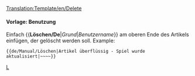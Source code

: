 <noinclude>[[Translation:Template/en/Delete]]</noinclude>{{de/Manual/Ambox| Typ   = Löschen
| Text  = Dieser Artikel wurde zum Löschen aufgefordert.<p><strong>Grund:</strong> {{{1|Nicht vorhanden}}}</p><p><strong>Anforderer:</strong> {{{2|Nicht vorhanden}}}</p>
}}<includeonly>{{{3|}}}</includeonly><noinclude>

====Vorlage: Benutzung====
Einfach <nowiki>{{</nowiki>'''Löschen/De'''|''Grund''|''Benutzername''<nowiki>}}</nowiki> am oberen Ende des Artikels einfügen, der gelöscht werden soll. Example:
<pre>{{de/Manual/Löschen|Artikel überflüssig - Spiel wurde aktualisiert|~~~~}}</pre>

[[Category:de/Manual/Base Set/Message-Boxen|L]]</noinclude>